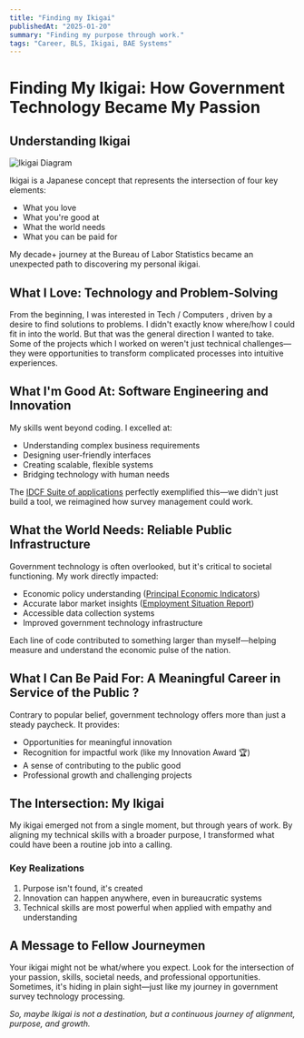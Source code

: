 ---
title: "Finding my Ikigai"
publishedAt: "2025-01-20"
summary: "Finding my purpose through work."
tags: "Career, BLS, Ikigai, BAE Systems"
---

# Finding My Ikigai: How Government Technology Became My Passion

## Understanding Ikigai

![Ikigai Diagram](./photos/ikigai.png)

Ikigai is a Japanese concept that represents the intersection of four key elements:
- What you love
- What you're good at
- What the world needs
- What you can be paid for

My decade+ journey at the Bureau of Labor Statistics became an unexpected path to discovering my personal ikigai.

## What I Love: Technology and Problem-Solving

From the beginning, I was interested in Tech / Computers , driven by a desire to find solutions to  problems. 
I didn't exactly know where/how I could fit in into the world. But that was the general direction I wanted to take. 
Some of the projects which I worked on weren't just technical challenges—they were opportunities to transform complicated processes into intuitive experiences.

## What I'm Good At: Software Engineering and Innovation

My skills went beyond coding. I excelled at:
- Understanding complex business requirements
- Designing user-friendly interfaces
- Creating scalable, flexible systems
- Bridging technology with human needs

The [IDCF Suite of applications](https://idcf.bls.gov) perfectly exemplified this—we didn't just build a tool, we reimagined how survey management could work.

## What the World Needs: Reliable Public Infrastructure

Government technology is often overlooked, but it's critical to societal functioning. My work directly impacted:
- Economic policy understanding ([Principal Economic Indicators](https://www.bls.gov/bls/news-release/home.htm))
- Accurate labor market insights ([Employment Situation Report](https://www.bls.gov/news.release/empsit.nr0.htm))
- Accessible data collection systems
- Improved government technology infrastructure

Each line of code contributed to something larger than myself—helping measure and understand the economic pulse of the nation.

## What I Can Be Paid For: A Meaningful Career in Service of the Public ?

Contrary to popular belief, government technology offers more than just a steady paycheck. It provides:
- Opportunities for meaningful innovation
- Recognition for impactful work (like my Innovation Award 🏆)
- A sense of contributing to the public good
- Professional growth and challenging projects

## The Intersection: My Ikigai

My ikigai emerged not from a single moment, but through years of work. By aligning my technical skills with a broader purpose, I transformed what could have been a routine job into a calling.

### Key Realizations
1. Purpose isn't found, it's created
2. Innovation can happen anywhere, even in bureaucratic systems
3. Technical skills are most powerful when applied with empathy and understanding

## A Message to Fellow Journeymen

Your ikigai might not be what/where you expect. Look for the intersection of your passion, skills, societal needs, and professional opportunities. 
Sometimes, it's hiding in plain sight—just like my journey in government survey technology processing.

*So, maybe Ikigai is not a destination, but a continuous journey of alignment, purpose, and growth.*
